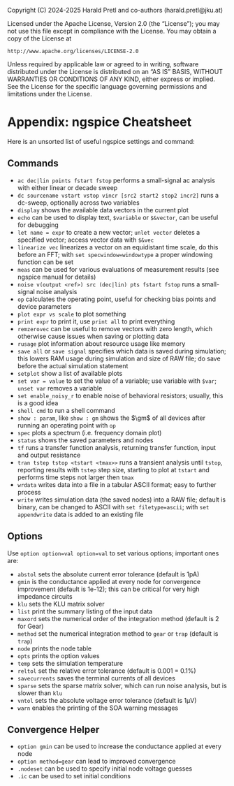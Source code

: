 ::: {.content-hidden}
Copyright (C) 2024-2025 Harald Pretl and co-authors (harald.pretl@jku.at)

Licensed under the Apache License, Version 2.0 (the "License");
you may not use this file except in compliance with the License.
You may obtain a copy of the License at

    http://www.apache.org/licenses/LICENSE-2.0

Unless required by applicable law or agreed to in writing, software
distributed under the License is distributed on an "AS IS" BASIS,
WITHOUT WARRANTIES OR CONDITIONS OF ANY KIND, either express or implied.
See the License for the specific language governing permissions and
limitations under the License.
:::

# Appendix: ngspice Cheatsheet {#sec-ngspice-cheatsheet}

Here is an unsorted list of useful ngspice settings and command:

## Commands

- `ac dec|lin points fstart fstop` performs a small-signal ac analysis with either linear or decade sweep
- `dc sourcename vstart vstop vincr [src2 start2 stop2 incr2]` runs a dc-sweep, optionally across two variables
- `display` shows the available data vectors in the current plot
- `echo` can be used to display text, `$variable` or `$&vector`, can be useful for debugging
- `let name = expr` to create a new vector; `unlet vector` deletes a specified vector; access vector data with `$&vec`
- `linearize vec` linearizes a vector on an equidistant time scale, do this before an FFT; with `set specwindow=windowtype` a proper windowing function can be set
- `meas` can be used for various evaluations of measurement results (see ngspice manual for details)
- `noise v(output <ref>) src (dec|lin) pts fstart fstop` runs a small-signal noise analysis
- `op` calculates the operating point, useful for checking bias points and device parameters
- `plot expr vs scale` to plot something
- `print expr` to print it, use `print all` to print everything
- `remzerovec` can be useful to remove vectors with zero length, which otherwise cause issues when saving or plotting data
- `rusage` plot information about resource usage like memory
- `save all` or `save signal` specifies which data is saved during simulation; this lowers RAM usage during simulation and size of RAW file; do save before the actual simulation statement
- `setplot` show a list of available plots
- `set var = value` to set the value of a variable; use variable with `$var`; `unset var` removes a variable
- `set enable_noisy_r` to enable noise of behavioral resistors; usually, this is a good idea
- `shell cmd` to run a shell command
- `show : param`, like `show : gm` shows the $\gm$ of all devices after running an operating point with `op`
- `spec` plots a spectrum (i.e. frequency domain plot)
- `status` shows the saved parameters and nodes
- `tf` runs a transfer function analysis, returning transfer function, input and output resistance
- `tran tstep tstop <tstart <tmax>>` runs a transient analysis until `tstop`, reporting results with `tstep` step size, starting to plot at `tstart` and performs time steps not larger then `tmax`
- `wrdata` writes data into a file in a tabular ASCII format; easy to further process
- `write` writes simulation data (the saved nodes) into a RAW file; default is binary, can be changed to ASCII with `set filetype=ascii`; with `set appendwrite` data is added to an existing file

## Options

Use `option option=val option=val` to set various options; important ones are:

- `abstol` sets the absolute current error tolerance (default is 1pA)
- `gmin` is the conductance applied at every node for convergence improvement (default is 1e-12); this can be critical for very high impedance circuits
- `klu` sets the KLU matrix solver
- `list` print the summary listing of the input data
- `maxord` sets the numerical order of the integration method (default is 2 for Gear)
- `method` set the numerical integration method to `gear` or `trap` (default is `trap`)
- `node` prints the node table
- `opts` prints the option values
- `temp` sets the simulation temperature
- `reltol` set the relative error tolerance (default is 0.001 = 0.1%)
- `savecurrents` saves the terminal currents of all devices
- `sparse` sets the sparse matrix solver, which can run noise analysis, but is slower than `klu`
- `vntol` sets the absolute voltage error tolerance (default is 1µV)
- `warn` enables the printing of the SOA warning messages

## Convergence Helper

- `option gmin` can be used to increase the conductance applied at every node
- `option method=gear` can lead to improved convergence
- `.nodeset` can be used to specify initial node voltage guesses
- `.ic` can be used to set initial conditions
